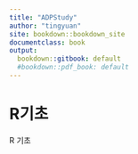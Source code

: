 ```yaml
---
title: "ADPStudy"
author: "tingyuan"
site: bookdown::bookdown_site
documentclass: book
output:
  bookdown::gitbook: default
  #bookdown::pdf_book: default
---
```


# R기초

R 기초